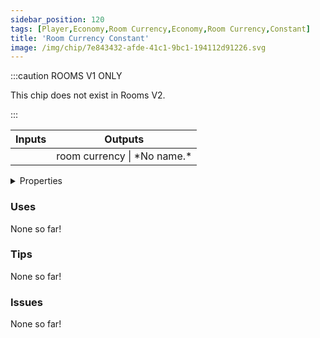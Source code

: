 ```yaml
---
sidebar_position: 120
tags: [Player,Economy,Room Currency,Economy,Room Currency,Constant]
title: 'Room Currency Constant'
image: /img/chip/7e843432-afde-41c1-9bc1-194112d91226.svg
---
```




:::caution ROOMS V1 ONLY
    
This chip does not exist in Rooms V2.

:::


<IChip uuid="7e843432-afde-41c1-9bc1-194112d91226"/>

<table><thead><tr><th>Inputs</th><th>Outputs</th></tr></thead><tbody><tr><td /><td>room currency | *No name.*</td></tr></tbody></table>

<details>
  <summary>Properties</summary>
  <div>
    <div>
    <table>
      <tbody>
        <tr>
          <td>Is beta required?</td>
          <td>No</td>
        </tr>
        <tr>
          <td>Is chip a trolling risk?</td>
          <td>No</td>
        </tr>
        <tr>
          <td>Is chip a role assignment risk?</td>
          <td>No</td>
        </tr>
        <tr>
          <td>Chip UUID</td>
          <td>7e843432-afde-41c1-9bc1-194112d91226</td>
        </tr>
        <tr>
          <td>Room availability</td>
          <td>Rooms V1 only</td>
        </tr>
      </tbody>
    </table>
    </div>
  </div>
</details>

### Uses

None so far!

### Tips

None so far!

### Issues

None so far!